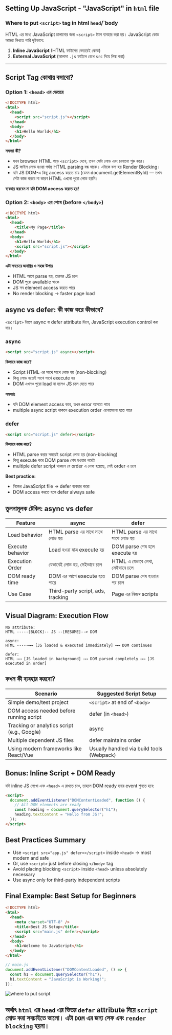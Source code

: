 ## Setting Up JavaScript -  "JavaScript" in `html` file

###  Where to put `<script>` tag in html `head`/`body


HTML এর মধ্যে JavaScript চালানোর জন্য `<script>` ট্যাগ ব্যবহার করা হয়। JavaScript কোড আমরা লিখতে পারি দুইভাবে:

1. **Inline JavaScript** (HTML ফাইলের ভেতরেই কোড)
2. **External JavaScript** (আলাদা `.js` ফাইলে রেখে `src` দিয়ে লিঙ্ক করা)

---

## Script Tag কোথায় বসাবো?

### Option 1: `<head>` এর ভেতরে
```html
<!DOCTYPE html>
<html>
  <head>
    <script src="script.js"></script>
  </head>
  <body>
    <h1>Hello World</h1>
  </body>
</html>
```

**সমস্যা কী?**
- যখন browser HTML পড়ে `<script>` দেখে, তখন সেটা লোড এবং চালানো শুরু করে।
- JS ফাইল লোড হওয়া পর্যন্ত HTML parsing বন্ধ থাকে। এটাকে বলা হয় Render Blocking।
- যদি JS DOM-এ কিছু access করতে চায় (যেমন document.getElementById) — তখন সেটা কাজ করবে না কারণ HTML এখনো পুরো লোড হয়নি।

**ব্যবহার করবেন না যদি DOM access করতে হয়!**

### Option 2: `<body>` এর শেষে (before `</body>`)
```html
<!DOCTYPE html>
<html>
  <head>
    <title>My Page</title>
  </head>
  <body>
    <h1>Hello World</h1>
    <script src="script.js"></script>
  </body>
</html>
```

**এটা সবচেয়ে জনপ্রিয় ও সহজ উপায়**
- HTML আগে parse হয়, তারপর JS চলে
- DOM পুরো available থাকে
- JS সব element access করতে পারে
- No render blocking → faster page load

## async vs defer: কী কাজ করে কীভাবে?
`<script>` ট্যাগে async বা defer attribute দিলে, JavaScript execution control করা যায়।

### async
```html
<script src="script.js" async></script>
```

**কিভাবে কাজ করে?**
- Script HTML এর সাথে সাথে লোড হয় (non-blocking)
- কিন্তু লোড হতেই সাথে সাথে execute হয়
- DOM এখনও পুরো load না হলেও JS চলে যেতে পারে

**সমস্যাঃ**
- যদি DOM element access করে, তখন error আসতে পারে
- multiple async script থাকলে execution order এলোমেলো হতে পারে

### defer
```html
<script src="script.js" defer></script>
```

**কিভাবে কাজ করে?**
- HTML parse করার সময়েই script লোড হয় (non-blocking)
- কিন্তু execute করে DOM parse শেষ হওয়ার পরেই
- multiple defer script থাকলে যে order এ লেখা হয়েছে, সেই order এ চলে

**Best practice:**
- নিজের JavaScript file → defer ব্যবহার করো
- DOM access করতে হলে defer always safe

## তুলনামূলক টেবিল: async vs defer

| Feature | async | defer |
|---------|-------|-------|
| Load behavior | HTML parse এর সাথে সাথে লোড হয় | HTML parse এর সাথে সাথে লোড হয় |
| Execute behavior | Load হওয়া মাত্র execute হয় | DOM parse শেষ হলে execute হয় |
| Execution Order | যেভাবেই লোড হয়, সেইভাবে চলে | HTML এ যেভাবে লেখা, সেইভাবে চলে |
| DOM ready time | DOM এর আগে execute হতে পারে | DOM parse শেষ হওয়ার পর চলে |
| Use Case | Third-party script, ads, tracking | Page এর নিজস্ব scripts |

## Visual Diagram: Execution Flow

```
No attribute:
HTML -----[BLOCK]-- JS --[RESUME]--> DOM

async:
HTML -----⟶⟶ [JS loaded & executed immediately] ⟶⟶ DOM continues

defer:
HTML ⟶⟶ [JS loaded in background] ⟶⟶ DOM parsed completely ⟶⟶ [JS executed in order]
```

## কখন কী ব্যবহার করবো?

| Scenario | Suggested Script Setup |
|----------|------------------------|
| Simple demo/test project | `<script>` at end of `<body>` |
| DOM access needed before running script | defer (in `<head>`) |
| Tracking or analytics script (e.g., Google) | async |
| Multiple dependent JS files | defer maintains order |
| Using modern frameworks like React/Vue | Usually handled via build tools (Webpack) |

## Bonus: Inline Script + DOM Ready
যদি inline JS লেখো এবং `<head>` এ রাখতে চাও, তাহলে DOM ready হবার event শুনতে হবে:

```html
<script>
  document.addEventListener("DOMContentLoaded", function () {
    // All DOM elements are ready
    const heading = document.querySelector("h1");
    heading.textContent = "Hello from JS!";
  });
</script>
```

## Best Practices Summary
- Use `<script src="app.js" defer></script>` inside `<head>` → most modern and safe
- Or, use `<script>` just before closing `</body>` tag
- Avoid placing blocking `<script>` inside `<head>` unless absolutely necessary
- Use async only for third-party independent scripts

## Final Example: Best Setup for Beginners

```html
<!DOCTYPE html>
<html>
  <head>
    <meta charset="UTF-8" />
    <title>Best JS Setup</title>
    <script src="main.js" defer></script>
  </head>
  <body>
    <h1>Welcome to JavaScript</h1>
  </body>
</html>
```

```javascript
// main.js
document.addEventListener("DOMContentLoaded", () => {
  const h1 = document.querySelector("h1");
  h1.textContent = "JavaScript is Working!";
});
```

![where to put script](../../../public/script.png)

অর্থাৎ `html` এর `head` এর ভিতর `defar` attribute  দিয়ে `script` লোড করা সবচাইতে ভালো। 
এটা `DOM` এর জন্য সেফ এবং `render blocking` হয়না।
---
